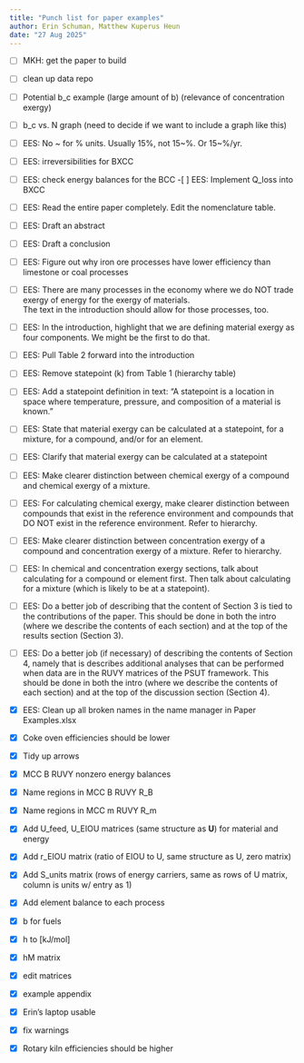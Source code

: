 ```yaml
---
title: "Punch list for paper examples"
author: Erin Schuman, Matthew Kuperus Heun
date: "27 Aug 2025"
---
```


- [ ] MKH: get the paper to build
- [ ] clean up data repo
- [ ] Potential b_c example (large amount of b)
      (relevance of concentration exergy)
- [ ] b_c vs. N graph (need to decide if we want to include a graph like this)
- [ ] EES: No ~ for % units. Usually 15%, not 15~%.  Or 15~%/yr.
- [ ] EES: irreversibilities for BXCC
- [ ] EES: check energy balances for the BCC
 -[ ] EES: Implement Q_loss into BXCC
- [ ] EES: Read the entire paper completely. Edit the nomenclature table.
- [ ] EES: Draft an abstract
- [ ] EES: Draft a conclusion
- [ ] EES: Figure out why iron ore processes have lower efficiency than
           limestone or coal processes
- [ ] EES: There are many processes in the economy where we do NOT trade
           exergy of energy for the exergy of materials.  
           The text in the introduction should allow for those processes, too.
- [ ] EES: In the introduction, highlight that we are defining
           material exergy as four components.
           We might be the first to do that.
- [ ] EES: Pull Table 2 forward into the introduction
- [ ] EES: Remove statepoint (k) from Table 1 (hierarchy table)
- [ ] EES: Add a statepoint definition in text: "A statepoint is a location in space
           where temperature, pressure, and composition of a material is known."
- [ ] EES: State that material exergy can be calculated 
           at a statepoint, for a mixture, for a compound, and/or for an element.
- [ ] EES: Clarify that material exergy can be calculated at a statepoint
- [ ] EES: Make clearer distinction between chemical exergy of a compound 
           and chemical exergy of a mixture.
- [ ] EES: For calculating chemical exergy, 
           make clearer distinction between compounds that exist in the reference environment
           and compounds that DO NOT exist in the reference environment.
           Refer to hierarchy.
- [ ] EES: Make clearer distinction between concentration exergy of a compound
           and concentration exergy of a mixture.
           Refer to hierarchy.
- [ ] EES: In chemical and concentration exergy sections, 
           talk about calculating for a compound or element first.
           Then talk about calculating for a mixture 
           (which is likely to be at a statepoint).
- [ ] EES: Do a better job of describing that the content of Section 3 
           is tied to the contributions of the paper.
           This should be done in both the intro
           (where we describe the contents of each section)
           and at the top of the results section (Section 3).
- [ ] EES: Do a better job (if necessary) of describing the contents of Section 4,
           namely that is describes additional analyses that can be performed
           when data are in the RUVY matrices of the PSUT framework.
           This should be done in both the intro
           (where we describe the contents of each section)
           and at the top of the discussion section (Section 4).


- [X] EES: Clean up all broken names in the name manager in Paper Examples.xlsx
- [X] Coke oven efficiencies should be lower 
- [X] Tidy up arrows 
- [X] MCC B RUVY nonzero energy balances
- [X] Name regions in MCC B RUVY R_B
- [X] Name regions in MCC m RUVY R_m
- [X] Add U_feed, U_EIOU matrices (same structure as **U**) for material and energy
- [X] Add r_EIOU matrix (ratio of EIOU to U, same structure as U, zero matrix)
- [X] Add S_units matrix (rows of energy carriers, same as rows of U matrix, column is units w/ entry as 1)
- [X] Add element balance to each process
- [X] b for fuels
- [X] h to [kJ/mol]
- [X] hM matrix
- [X] edit matrices
- [X] example appendix
- [X] Erin's laptop usable
- [x] fix warnings
- [x] Rotary kiln efficiencies should be higher 
